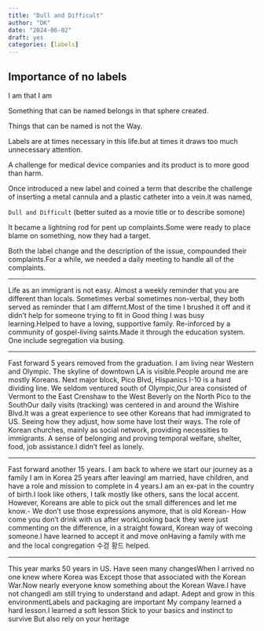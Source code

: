 ```yaml
---
title: "Dull and Difficult"
author: "DK"
date: "2024-06-02"
draft: yes
categories: [labels]
---
```


## Importance of no labels

I am that I am

Something that can be named belongs in that sphere created.

Things that can be named is not the Way.

Labels are at times necessary in this life.but at times it draws too much unnecessary attention.

A challenge for medical device companies and its product is to more good than harm.

Once introduced a new label and coined a term that describe the challenge of inserting a metal cannula and a plastic catheter into a vein.it was named, 

`Dull and Difficult` (better suited as a movie title or to describe somone)

It became a lightning rod for pent up complaints.Some were ready to place blame on something, now they had a target. 

Both the label change and the description of the issue, compounded their complaints.For a while, we needed a daily meeting to handle all of the complaints.

------------------------------------------------------------------------

Life as an immigrant is not easy. Almost a weekly reminder that you are different than locals. Sometimes verbal sometimes non-verbal, they both served as reminder that I am differnt.Most of the time I brushed it off and it didn't help for someone trying to fit in Good thing I was busy learning.Helped to have a loving, supportive family. Re-inforced by a community of gospel-living saints.Made it through the education system. One include segregation via busing.

------------------------------------------------------------------------

Fast forward 5 years removed from the graduation. I am living near Western and Olympic. The skyline of downtown LA is visible.People around me are mostly Koreans. Next major block, Pico Blvd, Hispanics I-10 is a hard dividing line. We seldom ventured south of Olympic,Our area consisted of Vermont to the East Crenshaw to the West Beverly on the North Pico to the SouthOur daily visits (tracking) was centered in and around the Wishire Blvd.It was a great experience to see other Koreans that had immigrated to US. Seeing how they adjust, how some have lost their ways. The role of Korean churches, mainly as social network, providing necessities to immigrants. A sense of belonging and proving temporal welfare, shelter, food, job assistance.I didn't feel as lonely.

------------------------------------------------------------------------

Fast forward another 15 years. I am back to where we start our journey as a family I am in Korea 25 years after leavingI am married, have children, and have a role and mission to complete in 4 years.I am an ex-pat in the country of birth.I look like others, I talk mostly like others, sans the local accent. However, Koreans are able to pick out the small differences and let me know.- We don't use those expressions anymore, that is old Korean- How come you don't drink with us after workLooking back they were just commenting on the difference, in a straight foward, Korean way of wecoing someone.I have learned to accept it and move onHaving a family with me and the local congregation 수겅 황드 helped.

------------------------------------------------------------------------

This year marks 50 years in US. Have seen many changesWhen I arrived no one knew where Korea was Except those that associated with the Korean War.Now nearly everyone know something about the Korean Wave.I have not changedI am still trying to understand and adapt. Adept and grow in this environmentLabels and packaging are important My company learned a hard lesson.I learned a soft lesson Stick to your basics and instinct to survive But also rely on your heritage

